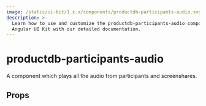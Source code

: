 ```yaml
---
image: /static/ui-kit/1.x.x/components/productdb-participants-audio.svg
description: >-
  Learn how to use and customize the productdb-participants-audio component in ProductDB's
  Angular UI Kit with our detailed documentation.
---
```


# productdb-participants-audio

A component which plays all the audio from participants and screenshares.

## Props

<PropsTable of="productdb-participants-audio" />

<head>
  <title>Angular UI Kit productdb-participants-audio</title>
</head>
